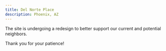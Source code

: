 ```yaml
---
title: Del Norte Place
description: Phoenix, AZ
---
```


The site is undergoing a redesign to better support our current and potential neighbors.

Thank you for your patience! 